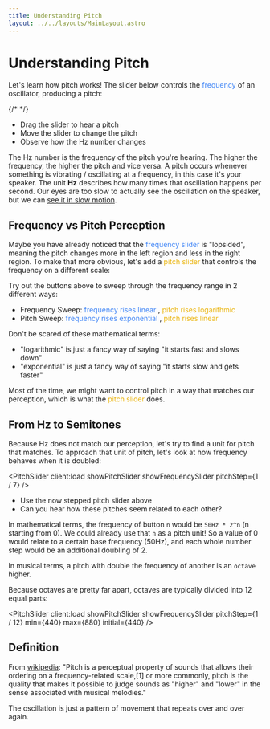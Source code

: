 ```yaml
---
title: Understanding Pitch
layout: ../../layouts/MainLayout.astro
---
```



# Understanding Pitch

Let's learn how pitch works! The slider below controls the <span style="color:#3b82f6;">frequency</span> of an oscillator, producing a pitch:

{/* <PitchSlider client:load showFrequencySlider plot /> */}

<PitchSlider client:load showFrequencySlider />

- Drag the slider to hear a pitch
- Move the slider to change the pitch
- Observe how the Hz number changes

The Hz number is the frequency of the pitch you're hearing.
The higher the frequency, the higher the pitch and vice versa.
A pitch occurs whenever something is vibrating / oscillating at a frequency, in this case it's your speaker.
The unit **Hz** describes how many times that oscillation happens per second.
Our eyes are too slow to actually see the oscillation on the speaker, but we can [see it in slow motion](https://www.youtube.com/watch?v=CDMBWw7OuJQ&t=5s).

## Frequency vs Pitch Perception

Maybe you have already noticed that the <span style="color:#3b82f6;">frequency slider</span> is "lopsided",
meaning the pitch changes more in the left region and less in the right region.
To make that more obvious, let's add a <span style="color:#eab308">pitch slider</span>
that controls the frequency on a different scale:

<PitchSlider animatable plot showFrequencySlider showPitchSlider client:load />

Try out the buttons above to sweep through the frequency range in 2 different ways:

- Frequency Sweep: <span style="color:#3b82f6;">frequency rises linear</span> , <span style="color:#eab308">pitch rises logarithmic</span>
- Pitch Sweep: <span style="color:#3b82f6;">frequency rises exponential</span> , <span style="color:#eab308">pitch rises linear</span>

Don't be scared of these mathematical terms:

- "logarithmic" is just a fancy way of saying "it starts fast and slows down"
- "exponential" is just a fancy way of saying "it starts slow and gets faster"

Most of the time, we might want to control pitch in a way that matches our perception,
which is what the <span style="color:#eab308">pitch slider</span> does.

## From Hz to Semitones

Because Hz does not match our perception, let's try to find a unit for pitch that matches.
To approach that unit of pitch, let's look at how frequency behaves when it is doubled:

<PitchSlider client:load showPitchSlider showFrequencySlider pitchStep={1 / 7} />

- Use the now stepped pitch slider above
- Can you hear how these pitches seem related to each other?

In mathematical terms, the frequency of button `n` would be `50Hz * 2^n` (n starting from 0).
We could already use that `n` as a pitch unit! So a value of 0 would relate to a certain base frequency (50Hz),
and each whole number step would be an additional doubling of 2.

In musical terms, a pitch with double the frequency of another is an `octave` higher.

Because octaves are pretty far apart, octaves are typically divided into 12 equal parts:

<PitchSlider client:load showPitchSlider showFrequencySlider pitchStep={1 / 12} min={440} max={880} initial={440} />

## Definition

From [wikipedia](<https://en.wikipedia.org/wiki/Pitch_(music)>): "Pitch is a perceptual property of sounds that allows their ordering on a frequency-related scale,[1] or more commonly, pitch is the quality that makes it possible to judge sounds as "higher" and "lower" in the sense associated with musical melodies."

The oscillation is just a pattern of movement that repeats over and over again.

